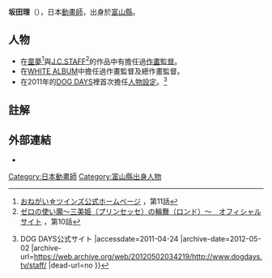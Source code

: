 {{Japanese|japanese=坂田 理|kana=さかた おさむ|romaji=Sakata Osamu}}
'''坂田理'''（{{bd|1975年}}），日本[[動畫師|動畫師]]，出身於[[富山縣|富山縣]]。

== 人物 ==
* 在[[童夢|童夢]]<ref>[http://www.please-please.jp/one2/02story/index.html おねがい☆ツインズ公式ホームページ] {{Wayback|url=http://www.please-please.jp/one2/02story/index.html |date=20110908185249 }}，第11話</ref>與[[J.C.STAFF|J.C.STAFF]]<ref>[http://www.zero-tsukaima.com/zero3/story/zero3_ep10/index.html ゼロの使い魔～三美姫（プリンセッセ）の輪舞（ロンド）～　オフィシャルサイト] {{Wayback|url=http://www.zero-tsukaima.com/zero3/story/zero3_ep10/index.html |date=20110629043234 }}，第10話</ref>的作品中有擔任過[[作畫監督|作畫監督]]。
* 在[[WHITE_ALBUM|WHITE ALBUM]]中擔任過作畫監督及總作畫監督。
* 在2011年的[[DOG_DAYS|DOG DAYS]]裡首次擔任[[人物設定|人物設定]]。<ref>{{Cite web |url=http://www.dogdays.tv/staff/ |title=STAFF・CAST {{!}} DOG DAYS公式サイト |accessdate=2011-04-24 |archive-date=2012-05-02 |archive-url=https://web.archive.org/web/20120502034219/http://www.dogdays.tv/staff/ |dead-url=no }}</ref>

== 註解 ==
{{Reflist|2}}

== 外部連結 ==
* {{Twitter|osamu_sakata}}

{{DEFAULTSORT:Sakata Osamu}}
[[Category:日本動畫師|Category:日本動畫師]]
[[Category:富山縣出身人物|Category:富山縣出身人物]]
